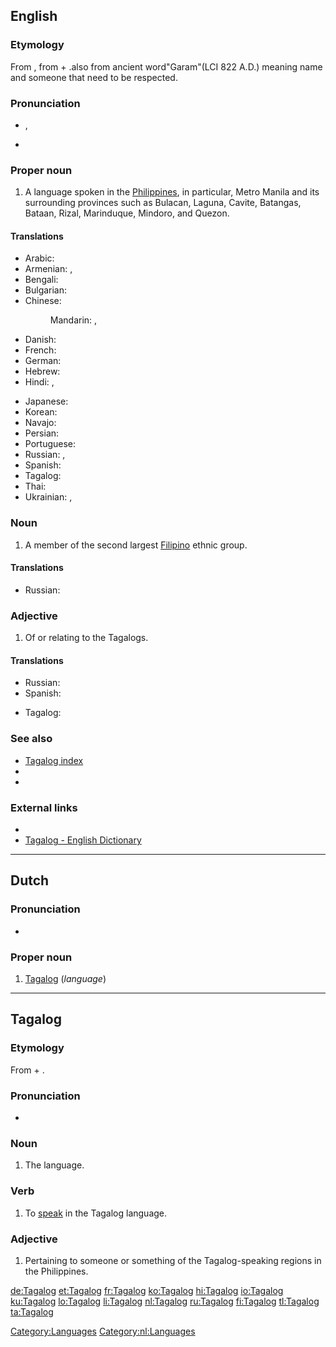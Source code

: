 {{interwiktionary|code=tl}}
==English==
{{wikipedia}}

===Etymology===
From {{etyl|tl}} {{term|Tagalog|lang=tl}}, from {{term|taga-||native of|lang=tl}} + {{term|ilog||river|lang=tl}}.also from ancient word"Garam"(LCI 822 A.D.) meaning name and someone that need to be respected.

===Pronunciation===
* {{IPA|/tɑːˈɡɑː.lɑːɡ/|/təːˈɡɑː.lɑːɡ/}}, {{SAMPA|/tA"gA:.lAg/}}
* {{enPR|tä.gäˈ.log}}

===Proper noun===
{{en-proper noun}}

# A language spoken in the [[Philippines]], in particular, Metro Manila and its surrounding provinces such as Bulacan, Laguna, Cavite, Batangas, Bataan, Rizal, Marinduque, Mindoro, and Quezon.

====Translations====
{{trans-top|language}}
* Arabic: {{t|ar|تاغالوغية|f|tr=taghalughíyya}}
* Armenian: {{t-|hy|տագալերեն|tr=tagaleren}}, {{t-|hy|տագալոգ|tr=tagalog}}
* Bengali: {{t|bn|তাগালোগভাষা|tr=tāgālōga bhāṣā|sc=Beng|xs=Bengali}}
* Bulgarian: {{t|bg|тагалог|m|tr=tagálog}}
* Chinese:
*: Mandarin: {{t|cmn|他加祿語|sc=Hani}}, {{t|cmn|他加禄语|tr=Tājiālù-yǔ|sc=Hani}}
* Danish: {{t-|da|tagalog}}
* French: {{t+|fr|tagalog|m}}
* German: {{t+|de|Tagalog|n}}
* Hebrew: {{t|he|טאגאלוג}}
* Hindi: {{t|hi|टागालोग भाषा|tr=ṭāgālōg bhāṣā|xs=Hindi}}, {{t|hi|टागालोग|tr=ṭāgālōg|xs=Hindi}}
{{trans-mid}}
* Japanese: {{t+|ja|タガログ語|tr=Tagarogu-go}}
* Korean: {{t+|ko|타갈로그어|tr=Tagallogeu-eo|sc=Hang}}
* Navajo: {{tø|nv|Kéyah Dańlíinii bikáaʼgi kéédahatʼínígíí bizaad}}
* Persian: {{t|fa|زبان تاگالوگ}}
* Portuguese: {{t+|pt|tagalo|m}}
* Russian: {{t|ru|тагaльский|m|tr=tagál’skij}}, {{t|ru|тагалог|m|tr=tagálog}}
* Spanish: {{t+|es|tagalo|m}}
* Tagalog: {{t+|tl|Tagalog|xs=Tagalog}}
* Thai: {{t|th|ภาษาตากาล็อก|tr=paasăa dtaagaalók}}
* Ukrainian: {{t|uk|тагальська|f|tr=tahál’s’ka|xs=Ukrainian}}, {{t|uk|тагалог|m|tr=taháloh|xs=Ukrainian}}
{{trans-bottom}}

===Noun===
{{en-noun|pl=Tagalog|pl2=Tagalogs}}

# A member of the second largest [[Filipino]] ethnic group.

====Translations====
{{trans-top|member of the largest Filipino ethnic group}}
* Russian: {{t|ru|тагaл|m|tr=tagál}}
{{trans-mid}}
{{trans-bottom}}

===Adjective===
{{en-adj|-}}

# Of or relating to the Tagalogs.

====Translations====
{{trans-top|of or relating to the Tagalogs}}
* Russian: {{t|ru|тагaльский|tr=tagál’skij}}
* Spanish: {{t+|es|tagalo}}
{{trans-mid}}
* Tagalog: {{t+|tl|Tagalog|xs=Tagalog}}
{{trans-bottom}}

===See also===
* [[Index:Tagalog|Tagalog index]]
* {{langcat}}
* {{langlist}}
<!--*[[Filipino]], [[Pilipino]]
* [[Wiktionary:Filipino index|Filipino index]]-->

===External links===
* {{ISO 639|link=Ethnologue|1code=tl|code=tgl}}
* [http://www.tagalog-dictionary.com Tagalog - English Dictionary]

[[Category:Languages]]

----

==Dutch==

===Pronunciation===
* {{audio|Nl-Tagalog.ogg|audio}}

===Proper noun===
{{nl-proper noun|g=n}}

# [[#English|Tagalog]] (''language'')

[[Category:nl:Languages]]

----

==Tagalog==

===Etymology===
From {{term|taga-||native of|lang=tl}} + {{term|ilog||river|lang=tl}}.

===Pronunciation===
* {{IPA|/tɐˈɡaːloɡ/|lang=tl}}

===Noun===
{{tl-noun}}

# The {{l|en|Tagalog}} language.

===Verb===
{{infl|tl|verb}}

# To [[speak]] in the Tagalog language.

===Adjective===
{{infl|tl|adjective}}

# Pertaining to someone or something of the Tagalog-speaking regions in the Philippines.

[[de:Tagalog]]
[[et:Tagalog]]
[[fr:Tagalog]]
[[ko:Tagalog]]
[[hi:Tagalog]]
[[io:Tagalog]]
[[ku:Tagalog]]
[[lo:Tagalog]]
[[li:Tagalog]]
[[nl:Tagalog]]
[[ru:Tagalog]]
[[fi:Tagalog]]
[[tl:Tagalog]]
[[ta:Tagalog]]